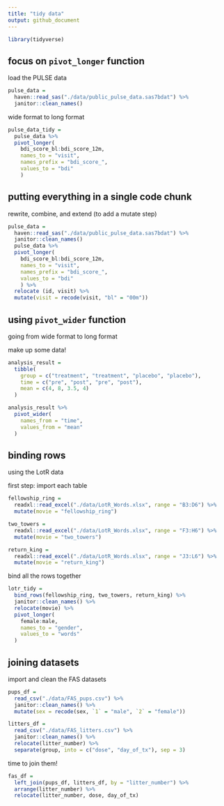 ```yaml
---
title: "tidy data"
output: github_document
---
```


```r
library(tidyverse)
```


## focus on `pivot_longer` function
load the PULSE data
```r
pulse_data = 
  haven::read_sas("./data/public_pulse_data.sas7bdat") %>% 
  janitor::clean_names()
```

wide format to long format 
```r
pulse_data_tidy = 
  pulse_data %>% 
  pivot_longer(
    bdi_score_bl:bdi_score_12m,
    names_to = "visit",
    names_prefix = "bdi_score_",
    values_to = "bdi"
    )
```

## putting everything in a single code chunk
rewrite, combine, and extend (to add a mutate step)
```r
pulse_data = 
  haven::read_sas("./data/public_pulse_data.sas7bdat") %>% 
  janitor::clean_names()
  pulse_data %>% 
  pivot_longer(
    bdi_score_bl:bdi_score_12m,
    names_to = "visit",
    names_prefix = "bdi_score_",
    values_to = "bdi"
    ) %>% 
  relocate (id, visit) %>% 
  mutate(visit = recode(visit, "bl" = "00m"))
```

## using `pivot_wider` function 
going from wide format to long format 

make up some data! 

```r
analysis_result =
  tibble(
    group = c("treatment", "treatment", "placebo", "placebo"), 
    time = c("pre", "post", "pre", "post"),
    mean = c(4, 8, 3.5, 4)
  )

analysis_result %>% 
  pivot_wider(
    names_from = "time",
    values_from = "mean"
  )
```
## binding rows 

using the LotR data

first step: import each table

```r
fellowship_ring =
  readxl::read_excel("./data/LotR_Words.xlsx", range = "B3:D6") %>% 
  mutate(movie = "fellowship_ring")

two_towers =
  readxl::read_excel("./data/LotR_Words.xlsx", range = "F3:H6") %>% 
  mutate(movie = "two_towers")

return_king =
  readxl::read_excel("./data/LotR_Words.xlsx", range = "J3:L6") %>% 
  mutate(movie = "return_king")

```

bind all the rows together 

```r
lotr_tidy =
  bind_rows(fellowship_ring, two_towers, return_king) %>% 
  janitor::clean_names() %>% 
  relocate(movie) %>% 
  pivot_longer(
    female:male, 
    names_to = "gender",
    values_to = "words"
  )
```

## joining datasets

import and clean the FAS datasets

```r
pups_df = 
  read_csv("./data/FAS_pups.csv") %>% 
  janitor::clean_names() %>% 
  mutate(sex = recode(sex, `1` = "male", `2` = "female"))

litters_df = 
  read_csv("./data/FAS_litters.csv") %>% 
  janitor::clean_names() %>% 
  relocate(litter_number) %>% 
  separate(group, into = c("dose", "day_of_tx"), sep = 3)
```

time to join them! 

```r
fas_df = 
  left_join(pups_df, litters_df, by = "litter_number") %>% 
  arrange(litter_number) %>% 
  relocate(litter_number, dose, day_of_tx)
```

